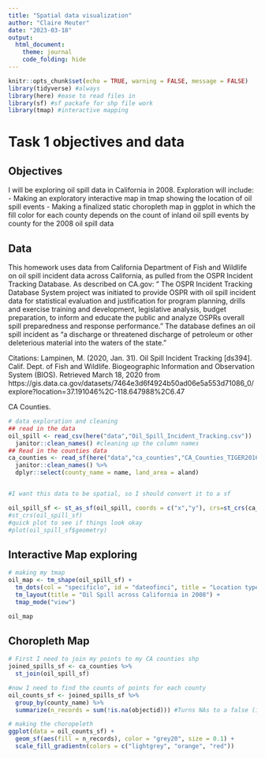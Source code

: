 ```yaml
---
title: "Spatial data visualization"
author: "Claire Meuter"
date: "2023-03-18"
output: 
  html_document:
    theme: journal
    code_folding: hide
---
```


```r
knitr::opts_chunk$set(echo = TRUE, warning = FALSE, message = FALSE)
library(tidyverse) #always 
library(here) #ease to read files in 
library(sf) #sf packafe for shp file work 
library(tmap) #interactive mapping

```
# Task 1 objectives and data  

## Objectives
I will be exploring oil spill data in California in 2008. Exploration will include: 
- Making an exploratory interactive map in tmap showing the location of oil spill events 
- Making a finalized static choropleth map in ggplot in which the fill color for each county depends on the count of inland oil spill events by county for the 2008 oil spill data

## Data 
This homework uses data from California Department of Fish and Wildlife on oil spill incident data across California, as pulled from the OSPR Incident Tracking Database. As described on CA.gov: " The OSPR Incident Tracking Database System project was initiated to provide OSPR with oil spill incident data for statistical evaluation and justification for program planning, drills and exercise training and development, legislative analysis, budget preparation, to inform and educate the public and analyze OSPRs overall spill preparedness and response performance." The database defines an oil spill incident as "a discharge or threatened discharge of petroleum or other deleterious material into the waters of the state."

Citations: 
Lampinen, M. (2020, Jan. 31). Oil Spill Incident Tracking [ds394]. Calif. Dept. of Fish and Wildlife. Biogeographic Information and Observation System (BIOS). Retrieved March 18, 2020 from https://gis.data.ca.gov/datasets/7464e3d6f4924b50ad06e5a553d71086_0/explore?location=37.191046%2C-118.647988%2C6.47

CA Counties. 

```r
# data exploration and cleaning 
## read in the data 
oil_spill <- read_csv(here("data","Oil_Spill_Incident_Tracking.csv"))  %>% 
  janitor::clean_names() #cleaning up the column names 
## Read in the counties data 
ca_counties <- read_sf(here("data","ca_counties","CA_Counties_TIGER2016.shp")) %>% 
  janitor::clean_names() %>% 
  dplyr::select(county_name = name, land_area = aland)


#I want this data to be spatial, so I should convert it to a sf 

oil_spill_sf <- st_as_sf(oil_spill, coords = c("x","y"), crs=st_crs(ca_counties)) 
#st_crs(oil_spill_sf)
#quick plot to see if things look okay 
#plot(oil_spill_sf$geometry)
```

## Interactive Map exploring
```r
# making my tmap 
oil_map <- tm_shape(oil_spill_sf) +
  tm_dots(col = "specificlo", id = "dateofinci", title = "Location type") +
  tm_layout(title = "Oil Spill across California in 2008") +
  tmap_mode("view")

oil_map
```
## Choropleth Map 
```r
# First I need to join my points to my CA counties shp
joined_spills_sf <- ca_counties %>% 
  st_join(oil_spill_sf)

#now I need to find the counts of points for each county
oil_counts_sf <- joined_spills_sf %>% 
  group_by(county_name) %>% 
  summarize(n_records = sum(!is.na(objectid))) #Turns NAs to a false (ie false is basically zero) SO all the records that are true (not na) get counted up that way, and our NAs are treated as 0s
```

```r
# making the choropeleth
ggplot(data = oil_counts_sf) +
  geom_sf(aes(fill = n_records), color = "grey20", size = 0.1) +
  scale_fill_gradientn(colors = c("lightgrey", "orange", "red")) 
```


